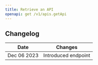 ```yaml
---
title: Retrieve an API
openapi: get /v1/apis.getApi
---
```


## Changelog

| Date        | Changes             |
|-------------|---------------------|
| Dec 06 2023 | Introduced endpoint |
